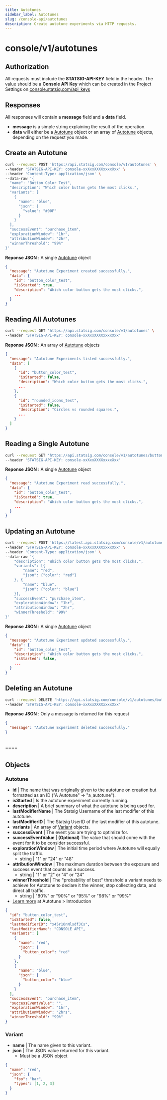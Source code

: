 ```yaml
---
title: Autotunes
sidebar_label: Autotunes
slug: /console-api/autotunes
description: Create autotune experiments via HTTP requests.
---
```


# console/v1/autotunes

## Authorization

All requests must include the **STATSIG-API-KEY** field in the header. The value should be a **Console API Key** which can be created in the Project Settings on [console.statsig.com/api_keys](https://console.statsig.com/api_keys)

## Responses

All responses will contain a **message** field and a **data** field.

- **message** is a simple string explaining the result of the operation.
- **data** will either be a [Autotune](#autotune-object) object or an array of [Autotune](#autotune-object) objects, depending on the request you made.

## Create an Autotune

```bash
curl --request POST 'https://api.statsig.com/console/v1/autotunes' \
--header 'STATSIG-API-KEY: console-xxXxxXXXXxxxxXxx' \
--header 'Content-Type: application/json' \
--data-raw '{
  "name": "Button Color Test",
  "description": "Which color button gets the most clicks.",
  "variants": [
    {
      "name": "blue",
      "json": {
        "value": "#00F"
      }
    }
  ],
  "successEvent": "purchase_item",
  "explorationWindow": "1hr",
  "attributionWindow": "2hr",
  "winnerThreshold": "99%"
}'
```

**Reponse JSON** : A single [Autotune](#autotune-object) object

```json
{
  "message": "Autotune Experiment created successfully.",
  "data": {
    "id": "button_color_test",
    "isStarted": true,
    "description": "Which color button gets the most clicks.",
    ...
  }
}
```

## Reading All Autotunes

```bash
curl --request GET 'https://api.statsig.com/console/v1/autotunes' \
--header 'STATSIG-API-KEY: console-xxXxxXXXXxxxxXxx'
```

**Reponse JSON** : An array of [Autotune](#autotune-object) objects

```json
{
  "message": "Autotune Experiments listed successfully.",
  "data": [
    {
      "id": "button_color_test",
      "isStarted": false,
      "description": "Which color button gets the most clicks.",
      ...
    },
    {
      "id": "rounded_icons_test",
      "isStarted": false,
      "description": "Circles vs rounded squares.",
      ...
    }
  ]
}
```

## Reading a Single Autotune

```bash
curl --request GET 'https://api.statsig.com/console/v1/autotunes/button_color_test' \
--header 'STATSIG-API-KEY: console-xxXxxXXXXxxxxXxx'
```

**Reponse JSON** : A single [Autotune](#autotune-object) object

```json
{
  "message": "Autotune Experiment read successfully.",
  "data": {
    "id": "button_color_test",
    "isStarted": true,
    "description": "Which color button gets the most clicks.",
    ...
  }
}
```

## Updating an Autotune

```bash
curl --request POST 'https://latest.api.statsig.com/console/v1/autotunes/button_color_test' \
--header 'STATSIG-API-KEY: console-xxXxxXXXXxxxxXxx' \
--header 'Content-Type: application/json' \
--data-raw '{
    "description": "Which color button gets the most clicks.",
    "variants": [{
        "name": "red",
        "json": {"color": "red"}
    }, {
        "name": "blue",
        "json": {"color": "blue"}
    }],
    "successEvent": "purchase_item",
    "explorationWindow": "1hr",
    "attributionWindow": "2hr",
    "winnerThreshold": "99%"
}'
```

**Reponse JSON** : A single [Autotune](#autotune-object) object

```json
{
  "message": "Autotune Experiment updated successfully.",
  "data": {
    "id": "button_color_test",
    "description": "Which color button gets the most clicks.",
    "isStarted": false,
    ...
  }
}
```

## Deleting an Autotune

```bash
curl --request DELETE 'https://api.statsig.com/console/v1/autotunes/button_color_test' \
--header 'STATSIG-API-KEY: console-xxXxxXXXXxxxxXxx'
```

**Reponse JSON** : Only a message is returned for this request

```json
{
  "message": "Autotune Experiment deleted successfully."
}
```

## ----

## Objects

<a name="autotune-object"></a>

### Autotune

- **id** | The name that was originally given to the autotune on creation but formatted as an ID ("A Autotune" -> "a_autotune").
- **isStarted** | Is the autotune experiment currently running.
- **description** | A brief summary of what the autotune is being used for.
- **lastModifierName** | The Statsig Username of the last modifier of this autotune.
- **lastModifierID** | The Statsig UserID of the last modifier of this autotune.
- **variants** | An array of [Variant](#variant-object) objects.
- **successEvent** | The event you are trying to optimize for.
- **successEventValue** | **(Optional)** The value that should come with the event for it to be consider successful.
- **explorationWindow** | The initial time period where Autotune will equally split the traffic.
  - string | "1" or "24" or "48"
- **attributionWindow** | The maximum duration between the exposure and success event that counts as a success.
  - string | "1" or "2" or "4" or "24"
- **winnerThreshold** | The "probability of best" threshold a variant needs to achieve for Autotune to declare it the winner, stop collecting data, and direct all traffic.
  - string | "80%" or "90%" or "95%" or "98%" or "99%"
- [Learn more](/autotune) at Autotune > Introduction

```json
{
  "id": "button_color_test",
  "isStarted": false,
  "lastModifierID": "x45r10nNlsdfJCs",
  "lastModifierName": "CONSOLE API",
  "variants": [
    {
      "name": "red",
      "json": {
        "button_color": "red"
      }
    },
    {
      "name": "blue",
      "json": {
        "button_color": "blue"
      }
    }
  ],
  "successEvent": "purchase_item",
  "successEventValue": "",
  "explorationWindow": "1hr",
  "attributionWindow": "2hrs",
  "winnerThreshold": "99%"
}
```

<a name="variant-object"></a>

### Variant

- **name** | The name given to this variant.
- **json** | The JSON value returned for this variant.
  - Must be a JSON object

```json
{
  "name": "red",
  "json": {
    "foo": "bar",
    "types": [1, 2, 3]
  }
}
```
